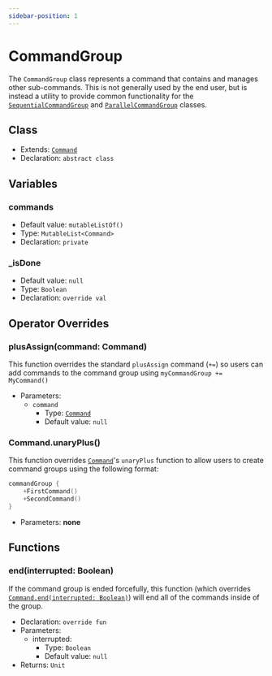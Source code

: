 ```yaml
---
sidebar-position: 1
---
```


# CommandGroup
The `CommandGroup` class represents a command that contains and manages other sub-commands. This is not generally used by the end user, but is instead a utility to provide common functionality for the [`SequentialCommandGroup`](SequentialCommandGroup) and [`ParallelCommandGroup`](ParallelCommandGroup) classes.

## Class
- Extends: [`Command`](../Command)
- Declaration: `abstract class`

## Variables
### commands
- Default value: `mutableListOf()`
- Type: `MutableList<Command>`
- Declaration: `private`
### _isDone
- Default value: `null`
- Type: `Boolean`
- Declaration: `override val`

## Operator Overrides
### plusAssign(command: Command) 
This function overrides the standard `plusAssign` command (`+=`) so users can add commands to the command group using `myCommandGroup += MyCommand()`
- Parameters:
    - `command`
        - Type: [`Command`](../Command)
        - Default value: `null`
### Command.unaryPlus()
This function overrides [`Command`](../Command)'s `unaryPlus` function to allow users to create command groups using the following format:
```kotlin
commandGroup {
    +FirstCommand()
    +SecondCommand()
}
```
- Parameters: **none**

## Functions
### end(interrupted: Boolean)
If the command group is ended forcefully, this function (which overrides [`Command.end(interrupted: Boolean)`](../Command/#endinterrupted-boolean)) will end all of the commands inside of the group.
- Declaration: `override fun`
- Parameters:
    - interrupted:
        - Type: `Boolean`
        - Default value: `null`
- Returns: `Unit`